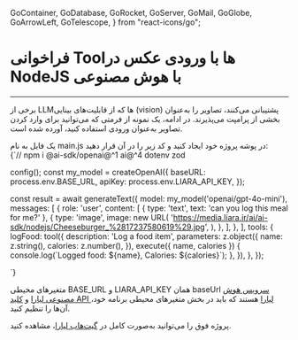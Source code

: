 
  GoContainer,
  GoDatabase,
  GoRocket,
  GoServer,
  GoMail,
  GoGlobe,
  GoArrowLeft,
  GoTelescope,
} from "react-icons/go";


 <Layout>
<Head>
<title>مستندات فراخوانی Toolها با ورودی عکس در NodeJS با AI - لیارا</title>
<meta property="og:title" content="مستندات خدمات رایانش ابری لیارا" />
<meta property="og:description" content="مستندات مربوط به آشنایی با نحوه فراخوانی Toolها با ورودی عکس در NodeJS با سرویس هوش مصنوعی لیارا"  />
<meta property="og:image" content="https://media.liara.ir/logos/liara-poster.jpg" />
</Head>


# فراخوانی Toolها با ورودی عکس در NodeJS با هوش مصنوعی
<hr className="mb-2" />


برخی از LLMها که از قابلیت‌های بینایی (vision) پشتیبانی می‌کنند، تصاویر را به‌عنوان بخشی از پرامپت می‌پذیرند. در ادامه، یک نمونه از فرمتی که می‌توانید برای وارد کردن تصاویر به‌عنوان ورودی استفاده کنید، آورده شده است.

<div className="h-2" />
یک فایل به نام <Important>main.js</Important> در پوشه پروژه خود ایجاد کنید و کد زیر را در آن قرار دهید:

<div className="h-2" />
<div dir='ltr'>
    <Highlight className="js">
        {`// npm i @ai-sdk/openai@^1 ai@^4 dotenv zod 


config();
const my_model = createOpenAI({
  baseURL: process.env.BASE_URL,
  apiKey: process.env.LIARA_API_KEY,
});

const result = await generateText({
  model: my_model('openai/gpt-4o-mini'),
  messages: [
    {
      role: 'user',
      content: [
        { type: 'text', text: 'can you log this meal for me?' },
        {
          type: 'image',
          image: new URL(
            'https://media.liara.ir/ai/ai-sdk/nodejs/Cheeseburger_%2817237580619%29.jpg',
          ),
        },
      ],
    },
  ],
  tools: {
    logFood: tool({
      description: 'Log a food item',
      parameters: z.object({
        name: z.string(),
        calories: z.number(),
      }),
      execute({ name, calories }) {
        console.log(\`Logged food: \${name}, Calories: \${calories}\`);
      },
    }),
  },
});


`}
    </Highlight>
</div>
<div className="h-2" />
<Alert variant="info">
<p>
متغیرهای محیطی <Important>BASE_URL</Important> و <Important>LIARA_API_KEY</Important> همان baseUrl <a href="https://liara.ir/products/ai/" className="text-[#2196f3]">سرویس هوش مصنوعی لیارا</a> و <a href="/references/api/about/#api-access-key" className="text-[#2196f3]">کلید API لیارا</a> هستند که باید در بخش متغیرهای محیطی برنامه خود، آن‌ها را تنظیم کنید. 
</p>
</Alert>
<Alert variant="success">
<p>
پروژه فوق را می‌توانید به‌صورت کامل در <a href="https://github.com/liara-cloud/ai-sdk-examples/tree/master/NodeJS/call-tools-with-image-prompt" className="text-[#2196f3]">گیت‌هاب لیارا</a>، مشاهده کنید. 
</p>
</Alert>

</Layout>